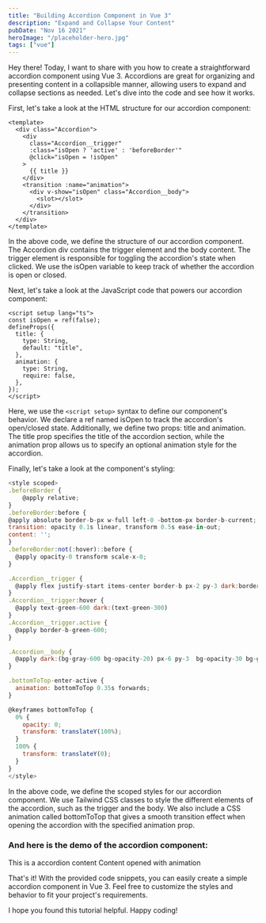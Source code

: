 ```yaml
---
title: "Building Accordion Component in Vue 3"
description: "Expand and Collapse Your Content"
pubDate: "Nov 16 2021"
heroImage: "/placeholder-hero.jpg"
tags: ["vue"]
---
```



Hey there! Today, I want to share with you how to create a straightforward accordion component using Vue 3. Accordions are great for organizing and presenting content in a collapsible manner, allowing users to expand and collapse sections as needed. Let's dive into the code and see how it works.

First, let's take a look at the HTML structure for our accordion component:

```vue
<template>
  <div class="Accordion">
    <div
      class="Accordion__trigger"
      :class="isOpen ? 'active' : 'beforeBorder'"
      @click="isOpen = !isOpen"
    >
      {{ title }}
    </div>
    <transition :name="animation">
      <div v-show="isOpen" class="Accordion__body">
        <slot></slot>
      </div>
    </transition>
  </div>
</template>
```

In the above code, we define the structure of our accordion component. The Accordion div contains the trigger element and the body content. The trigger element is responsible for toggling the accordion's state when clicked. We use the isOpen variable to keep track of whether the accordion is open or closed.

Next, let's take a look at the JavaScript code that powers our accordion component:

```vue
<script setup lang="ts">
const isOpen = ref(false);
defineProps({
  title: {
    type: String,
    default: "title",
  },
  animation: {
    type: String,
    require: false,
  },
});
</script>
```

Here, we use the `<script setup>` syntax to define our component's behavior. We declare a ref named isOpen to track the accordion's open/closed state. Additionally, we define two props: title and animation. The title prop specifies the title of the accordion section, while the animation prop allows us to specify an optional animation style for the accordion.

Finally, let's take a look at the component's styling:

```js
<style scoped>
.beforeBorder {
    @apply relative;
}
.beforeBorder:before {
@apply absolute border-b-px w-full left-0 -bottom-px border-b-current;
transition: opacity 0.1s linear, transform 0.5s ease-in-out;
content: '';
}
.beforeBorder:not(:hover)::before {
  @apply opacity-0 transform scale-x-0;
}

.Accordion__trigger {
  @apply flex justify-start items-center border-b px-2 py-3 dark:border-b-gray-600 cursor-pointer;
}
.Accordion__trigger:hover {
  @apply text-green-600 dark:(text-green-300)
}
.Accordion__trigger.active {
  @apply border-b-green-600;
}

.Accordion__body {
  @apply dark:(bg-gray-600 bg-opacity-20) px-6 py-3  bg-opacity-30 bg-green-200
}

.bottomToTop-enter-active {
  animation: bottomToTop 0.35s forwards;
}

@keyframes bottomToTop {
  0% {
    opacity: 0;
    transform: translateY(100%);
  }
  100% {
    transform: translateY(0);
  }
}
</style>
```

In the above code, we define the scoped styles for our accordion component. We use Tailwind CSS classes to style the different elements of the accordion, such as the trigger and the body. We also include a CSS animation called bottomToTop that gives a smooth transition effect when opening the accordion with the specified animation prop.

### And here is the demo of the accordion component:

<Accordion client:visible title="This is a accordion">
  This is a accordion content
</Accordion>

<Accordion client:visible title="Click me" animation="bottomToTop">
  Content opened with animation
</Accordion>

That's it! With the provided code snippets, you can easily create a simple accordion component in Vue 3. Feel free to customize the styles and behavior to fit your project's requirements.

I hope you found this tutorial helpful. Happy coding!
